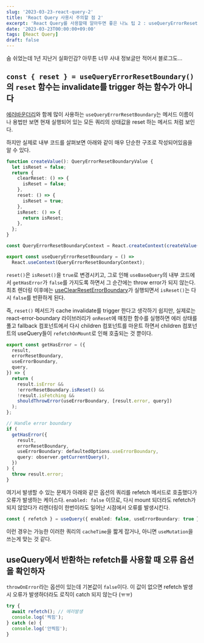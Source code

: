 ```yaml
---
slug: '2023-03-23-react-query-2'
title: 'React Query 사용시 주의할 점 2'
excerpt: 'React Query를 사용할때 알아두면 좋은 나노 팁 2 : useQueryErrorResetBoundary 의 원리와 refetch의 throwOnError 옵션'
date: '2023-03-23T00:00:00+09:00'
tags: [React Query]
draft: false
---
```


숨 쉬었는데 1년 지난거 실화인감?
아무튼 너무 사내 정보글만 적어서 블로그도...

## `const { reset } = useQueryErrorResetBoundary()`의 `reset` 함수는 invalidate를 trigger 하는 함수가 아니다

[에러바운더리](https://tanstack.com/query/v4/docs/react/reference/useQueryErrorResetBoundary)와 함께 많이 사용하는 `useQueryErrorResetBoundary`는 메서드 이름이나 용법만 보면 현재 실행되어 있는 모든 쿼리의 상태값을 reset 하는 메서드 처럼 보인다.

하지만 실제로 내부 코드를 살펴보면 아래와 같이 매우 단순한 구조로 작성되어있음을 알 수 있다.

```ts
function createValue(): QueryErrorResetBoundaryValue {
  let isReset = false;
  return {
    clearReset: () => {
      isReset = false;
    },
    reset: () => {
      isReset = true;
    },
    isReset: () => {
      return isReset;
    },
  };
}

const QueryErrorResetBoundaryContext = React.createContext(createValue());

export const useQueryErrorResetBoundary = () =>
  React.useContext(QueryErrorResetBoundaryContext);
```

`reset()`은 `isReset()`을 `true`로 변경시키고, 그로 인해 `useBaseQuery`의 내부 코드에서 `getHasError`가 `false`를 가지도록 하면서 그 순간에는 throw error가 되지 않는다. 최초 렌더링 이후에는 [useClearResetErrorBoundary](https://github.com/TanStack/query/blob/aa2f94420f17d6ea4d47241e31a0322fe265ee27/packages/react-query/src/errorBoundaryUtils.ts#L36)가 실행되면서 `isReset()`는 다시 `false`를 반환하게 된다.

즉, `reset()` 메서드가 cache invalidate를 trigger 한다고 생각하기 쉽지만, 실제로는 react-error-boundary 라이브러리가 `onReset`에 매칭한 함수를 실행하면 에러 상태를 풀고 fallback 컴포넌트에서 다시 children 컴포넌트를 마운트 하면서 children 컴포넌트의 useQuery들이 `refetchOnMount`로 인해 호출되는 것 뿐이다.

```ts
export const getHasError = ({
  result,
  errorResetBoundary,
  useErrorBoundary,
  query,
}) => {
  return (
    result.isError &&
    !errorResetBoundary.isReset() &&
    !result.isFetching &&
    shouldThrowError(useErrorBoundary, [result.error, query])
  );
};

// Handle error boundary
if (
  getHasError({
    result,
    errorResetBoundary,
    useErrorBoundary: defaultedOptions.useErrorBoundary,
    query: observer.getCurrentQuery(),
  })
) {
  throw result.error;
}
```

여기서 발생할 수 있는 문제가 아래와 같은 옵션의 쿼리를 refetch 메서드로 호출했다가 오류가 발생하는 케이스다.
`enabled: false` 이므로, 다시 mount 되더라도 refetch가 되지 않았다가 리렌더링이 한번이라도 일어난 시점에서 오류를 발생시킨다.

```ts
const { refetch } = useQuery({ enabled: false, useErrorBoundary: true });
```

이런 경우는 가능한 이러한 쿼리의 `cacheTime`을 짧게 잡거나, 아니면 `useMutation`을 쓰는게 맞는 것 같다.

## useQuery에서 반환하는 refetch를 사용할 때 오류 옵션을 확인하자

`throwOnError`라는 옵션이 있는데 기본값이 `false`이다.
이 값이 없으면 refetch 발생시 오류가 발생하더라도 로직이 catch 되지 않는다 (ㅠㅠ)

```ts
try {
  await refetch(); // 에러발생
  console.log('찍힘');
} catch (e) {
  console.log('안찍힘');
}
```
